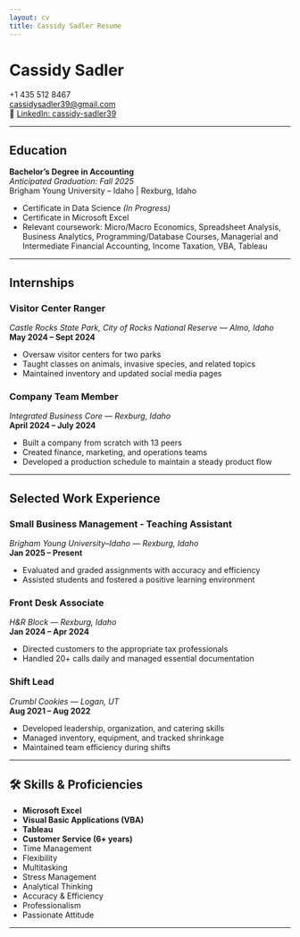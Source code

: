 ```yaml
---
layout: cv
title: Cassidy Sadler Resume
---
```

# Cassidy Sadler

 +1 435 512 8467  
 [cassidysadler39@gmail.com](mailto:cassidysadler39@gmail.com)  
🔗 [LinkedIn: cassidy-sadler39](https://www.linkedin.com/in/cassidy-sadler39)

---

##  Education

**Bachelor's Degree in Accounting**  
*Anticipated Graduation: Fall 2025*  
Brigham Young University – Idaho | Rexburg, Idaho

- Certificate in Data Science *(In Progress)*
- Certificate in Microsoft Excel
- Relevant coursework: Micro/Macro Economics, Spreadsheet Analysis, Business Analytics, Programming/Database Courses, Managerial and Intermediate Financial Accounting, Income Taxation, VBA, Tableau

---

##  Internships

### Visitor Center Ranger  
*Castle Rocks State Park, City of Rocks National Reserve — Almo, Idaho*  
**May 2024 – Sept 2024**

- Oversaw visitor centers for two parks  
- Taught classes on animals, invasive species, and related topics  
- Maintained inventory and updated social media pages  

### Company Team Member  
*Integrated Business Core — Rexburg, Idaho*  
**April 2024 – July 2024**

- Built a company from scratch with 13 peers  
- Created finance, marketing, and operations teams  
- Developed a production schedule to maintain a steady product flow  

---

## Selected Work Experience

### Small Business Management - Teaching Assistant  
*Brigham Young University–Idaho — Rexburg, Idaho*  
**Jan 2025 – Present**

- Evaluated and graded assignments with accuracy and efficiency  
- Assisted students and fostered a positive learning environment  

### Front Desk Associate  
*H&R Block — Rexburg, Idaho*  
**Jan 2024 – Apr 2024**

- Directed customers to the appropriate tax professionals  
- Handled 20+ calls daily and managed essential documentation  

### Shift Lead  
*Crumbl Cookies — Logan, UT*  
**Aug 2021 – Aug 2022**

- Developed leadership, organization, and catering skills  
- Managed inventory, equipment, and tracked shrinkage  
- Maintained team efficiency during shifts  

---

## 🛠 Skills & Proficiencies

- **Microsoft Excel**  
- **Visual Basic Applications (VBA)**  
- **Tableau**  
- **Customer Service (6+ years)**  
- Time Management  
- Flexibility  
- Multitasking  
- Stress Management  
- Analytical Thinking  
- Accuracy & Efficiency  
- Professionalism  
- Passionate Attitude

---



<!-- ### Footer

Last updated: April 3, 2025 -->